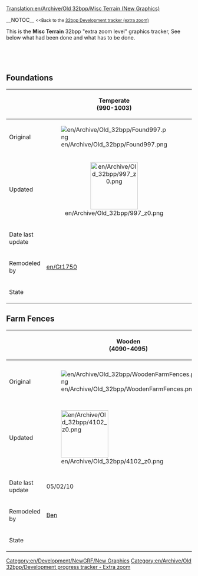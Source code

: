 [[Translation:en/Archive/Old 32bpp/Misc Terrain (New Graphics)]]


__NOTOC__
<small><<Back to the [[en/Archive/Old 32bpp/32bpp graphics development tracker (extra zoom)|32bpp Development tracker (extra zoom)]]</small>

This is the '''Misc Terrain''' 32bpp "extra zoom level" graphics tracker, See below what had been done and what has to be done.<br> 


<!-- please update the Progress bar after editing here: 
http://wiki.openttd.org/?title=Template:Progress_bar_32bpp_tracker&action=edit 
-->
<div><div style="display: table-cell; width:100%">{{en/Wiki/Progress bar 32bpp tracker|misc terrain}}</div><div style="display: table-cell">&nbsp;</div></div>


{{en/Archive/Old 32bpp/Tracker sprite key}}

<onlyinclude>
==Foundations==
{| border=1 style="background:#e7ebff;"
!
!width=128| Temperate <br /> (990-1003)
!width=128| Arctic    <br /> (328-341 ar)
!width=128| Tropical  <br /> (517-530 tr)
!width=128| Toyland   <br /> (543-556 to)
|-
!Original
|[[File:en/Archive/Old 32bpp/Found997.png]]
|[[File:en/Archive/Old 32bpp/Found c 335.png]]
|[[File:en/Archive/Old 32bpp/Found h 524.png]]
|[[File:en/Archive/Old 32bpp/Found t 550.png]]
|-
!Updated
|align="center"|[[File:en/Archive/Old 32bpp/997 z0.png|128px]]
|
|align="center"|[[File:en/Archive/Old 32bpp/524 z0.png|128px]]
|
|-
!Date last update
|
|
|
|
|-
!Remodeled by
|[[en/Gt1750]]
|
|
|
|-
!State
| {{en/Archive/Old 32bpp/Tracker sprite status|z0 = done      |z1 = wip       |z2 = wip  }}
| {{en/Archive/Old 32bpp/Tracker sprite status|z0 = wip       |z1 = wip       |z2 = wip  }}
| {{en/Archive/Old 32bpp/Tracker sprite status|z0 = done      |z1 = wip       |z2 = wip  }}
| {{en/Archive/Old 32bpp/Tracker sprite status|z0 = unclaimed |z1 = unclaimed |z2 = unclaimed}}
|}

==Farm Fences==
{| border=1 style="background:#e7ebff;"
!
!width=128| Wooden   <br /> (4090-4095) 
!width=128| Gateway in Hedge #1 <br /> (4096-4101)
!width=128| Hedge #1 <br /> (4102-4107)
!width=128| Hedge #2 <br /> (4108-4113)
!width=128| Hedge #3 <br /> (4114-4119)
!width=128| Stone    <br /> (4120-4125)
|-
!Original
|[[File:en/Archive/Old 32bpp/WoodenFarmFences.png]]
|[[File:en/Archive/Old 32bpp/Hedge-WoodenFarmFences.png]]
|[[File:en/Archive/Old 32bpp/Hedge1FarmFences.png]]
|[[File:en/Archive/Old 32bpp/Hedge2FarmFences.png]]
|[[File:en/Archive/Old 32bpp/Hedge3FarmFences.png]]
|[[File:en/Archive/Old 32bpp/StoneFarmFences.png]]
|-
!Updated
|[[File:en/Archive/Old 32bpp/4102 z0.png|128px]]
|
|[[File:en/Archive/Old 32bpp/4090 z0.png|128px]]
|
|
|
|-
!Date last update
|05/02/10
|10/01/08
|05/02/10
|10/01/08
|10/01/08
|10/01/08
|-
!Remodeled by
|[[en/Ben Robbins|Ben]]
|[[en/DaLuke]]
|[[en/Ben Robbins|Ben]]
|[[en/DaLuke]]
|[[en/DaLuke]]
|[[en/DaLuke]]
|-
!State
| {{en/Archive/Old 32bpp/Tracker sprite status|z0 = done      |z1 = wip       |z2 = wip  }}
| {{en/Archive/Old 32bpp/Tracker sprite status|z0 = wip       |z1 = wip       |z2 = wip  }}
| {{en/Archive/Old 32bpp/Tracker sprite status|z0 = done      |z1 = wip       |z2 = wip  }}
| {{en/Archive/Old 32bpp/Tracker sprite status|z0 = wip       |z1 = wip       |z2 = wip  }}
| {{en/Archive/Old 32bpp/Tracker sprite status|z0 = wip       |z1 = wip       |z2 = wip  }}
| {{en/Archive/Old 32bpp/Tracker sprite status|z0 = wip       |z1 = wip       |z2 = wip  }}
|}</onlyinclude>


{{en/Community/NewGRF/Navbox Graphics Development}}

[[Category:en/Development/NewGRF/New Graphics]][[Category:en/Archive/Old 32bpp/Development progress tracker - Extra zoom]]